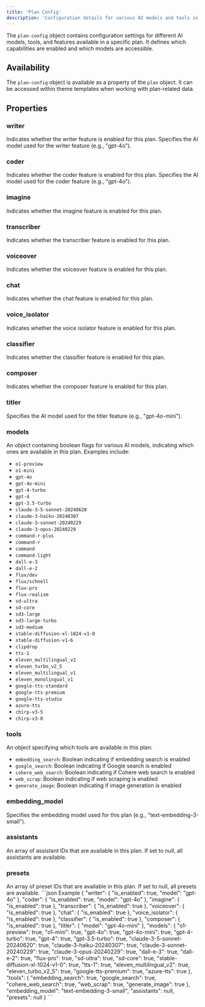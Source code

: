 ```yaml
---
title: 'Plan Config'
description: 'Configuration details for various AI models and tools in a plan'
---
```


The `plan-config` object contains configuration settings for different AI models, tools, and features available in a specific plan. It defines which capabilities are enabled and which models are accessible.

## Availability

The `plan-config` object is available as a property of the `plan` object. It can be accessed within theme templates when working with plan-related data.

## Properties

### writer

<ParamField path="writer.is_enabled" type="boolean">
  Indicates whether the writer feature is enabled for this plan.
</ParamField>

<ParamField path="writer.model" type="string">
  Specifies the AI model used for the writer feature (e.g., "gpt-4o").
</ParamField>

### coder

<ParamField path="coder.is_enabled" type="boolean">
  Indicates whether the coder feature is enabled for this plan.
</ParamField>

<ParamField path="coder.model" type="string">
  Specifies the AI model used for the coder feature (e.g., "gpt-4o").
</ParamField>

### imagine

<ParamField path="imagine.is_enabled" type="boolean">
  Indicates whether the imagine feature is enabled for this plan.
</ParamField>

### transcriber

<ParamField path="transcriber.is_enabled" type="boolean">
  Indicates whether the transcriber feature is enabled for this plan.
</ParamField>

### voiceover

<ParamField path="voiceover.is_enabled" type="boolean">
  Indicates whether the voiceover feature is enabled for this plan.
</ParamField>

### chat

<ParamField path="chat.is_enabled" type="boolean">
  Indicates whether the chat feature is enabled for this plan.
</ParamField>

### voice_isolator

<ParamField path="voice_isolator.is_enabled" type="boolean">
  Indicates whether the voice isolator feature is enabled for this plan.
</ParamField>

### classifier

<ParamField path="classifier.is_enabled" type="boolean">
  Indicates whether the classifier feature is enabled for this plan.
</ParamField>

### composer

<ParamField path="composer.is_enabled" type="boolean">
  Indicates whether the composer feature is enabled for this plan.
</ParamField>

### titler

<ParamField path="titler.model" type="string">
  Specifies the AI model used for the titler feature (e.g., "gpt-4o-mini").
</ParamField>

### models

<ParamField path="models" type="object">
  An object containing boolean flags for various AI models, indicating which ones are available in this plan. Examples include:

  - `o1-preview`
  - `o1-mini`
  - `gpt-4o`
  - `gpt-4o-mini`
  - `gpt-4-turbo`
  - `gpt-4`
  - `gpt-3.5-turbo`
  - `claude-3-5-sonnet-20240620`
  - `claude-3-haiku-20240307`
  - `claude-3-sonnet-20240229`
  - `claude-3-opus-20240229`
  - `command-r-plus`
  - `command-r`
  - `command`
  - `command-light`
  - `dall-e-3`
  - `dall-e-2`
  - `flux/dev`
  - `flux/schnell`
  - `flux-pro`
  - `flux-realism`
  - `sd-ultra`
  - `sd-core`
  - `sd3-large`
  - `sd3-large-turbo`
  - `sd3-medium`
  - `stable-diffusion-xl-1024-v1-0`
  - `stable-diffusion-v1-6`
  - `clipdrop`
  - `tts-1`
  - `eleven_multilingual_v2`
  - `eleven_turbo_v2_5`
  - `eleven_multilingual_v1`
  - `eleven_monolingual_v1`
  - `google-tts-standard`
  - `google-tts-premium`
  - `google-tts-studio`
  - `azure-tts`
  - `chirp-v3-5`
  - `chirp-v3-0`
</ParamField>

### tools

<ParamField path="tools" type="object">
  An object specifying which tools are available in this plan:

  - `embedding_search`: Boolean indicating if embedding search is enabled
  - `google_search`: Boolean indicating if Google search is enabled
  - `cohere_web_search`: Boolean indicating if Cohere web search is enabled
  - `web_scrap`: Boolean indicating if web scraping is enabled
  - `generate_image`: Boolean indicating if image generation is enabled
</ParamField>

### embedding_model

<ParamField path="embedding_model" type="string">
  Specifies the embedding model used for this plan (e.g., "text-embedding-3-small").
</ParamField>

### assistants

<ParamField path="assistants" type="array<string>|null">
  An array of assistant IDs that are available in this plan. If set to null, all assistants are available.
</ParamField>

### presets

<ParamField path="presets" type="array<string>|null">
  An array of preset IDs that are available in this plan. If set to null, all presets are available.
</ParamField>

<ResponseExample>
```json Example
{
  "writer": {
    "is_enabled": true,
    "model": "gpt-4o"
  },
  "coder": {
    "is_enabled": true,
    "model": "gpt-4o"
  },
  "imagine": {
    "is_enabled": true
  },
  "transcriber": {
    "is_enabled": true
  },
  "voiceover": {
    "is_enabled": true
  },
  "chat": {
    "is_enabled": true
  },
  "voice_isolator": {
    "is_enabled": true
  },
  "classifier": {
    "is_enabled": true
  },
  "composer": {
    "is_enabled": true
  },
  "titler": {
    "model": "gpt-4o-mini"
  },
  "models": {
    "o1-preview": true,
    "o1-mini": true,
    "gpt-4o": true,
    "gpt-4o-mini": true,
    "gpt-4-turbo": true,
    "gpt-4": true,
    "gpt-3.5-turbo": true,
    "claude-3-5-sonnet-20240620": true,
    "claude-3-haiku-20240307": true,
    "claude-3-sonnet-20240229": true,
    "claude-3-opus-20240229": true,
    "dall-e-3": true,
    "dall-e-2": true,
    "flux-pro": true,
    "sd-ultra": true,
    "sd-core": true,
    "stable-diffusion-xl-1024-v1-0": true,
    "tts-1": true,
    "eleven_multilingual_v2": true,
    "eleven_turbo_v2_5": true,
    "google-tts-premium": true,
    "azure-tts": true
  },
  "tools": {
    "embedding_search": true,
    "google_search": true,
    "cohere_web_search": true,
    "web_scrap": true,
    "generate_image": true
  },
  "embedding_model": "text-embedding-3-small",
  "assistants": null,
  "presets": null
}
```
</ResponseExample>